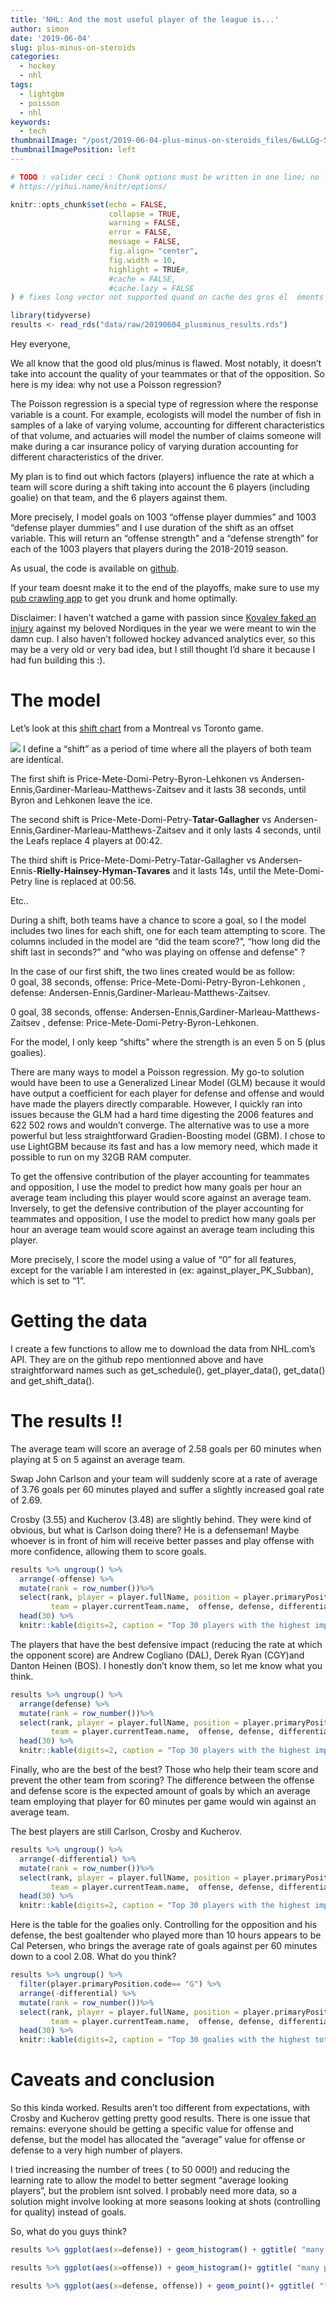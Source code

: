 ```yaml
---
title: 'NHL: And the most useful player of the league is...'
author: simon
date: '2019-06-04'
slug: plus-minus-on-steroids
categories:
  - hockey
  - nhl
tags:
  - lightgbm
  - poisson
  - nhl
keywords:
  - tech
thumbnailImage: "/post/2019-06-04-plus-minus-on-steroids_files/6wLLGg-5.jpg" 
thumbnailImagePosition: left
---
```




```r

# TODO : valider ceci : Chunk options must be written in one line; no line breaks are allowed inside chunk options;
# https://yihui.name/knitr/options/

knitr::opts_chunk$set(echo = FALSE,
                      collapse = TRUE,
                      warning = FALSE,
                      error = FALSE,
                      message = FALSE,
                      fig.align= "center",
                      fig.width = 10,
                      highlight = TRUE#,
                      #cache = FALSE,
                      #cache.lazy = FALSE
) # fixes long vector not supported quand on cache des gros él  éments https://stackoverflow.com/questions/39417003/long-vectors-not-supported-yet-error-in-rmd-but-not-in-r-script
```

```r
library(tidyverse)
results <- read_rds("data/raw/20190604_plusminus_results.rds")
```


Hey everyone,

We all know that the good old plus/minus is flawed.  Most notably, it doesn't take into account the quality of your teammates or that of the opposition.  So here is my idea: why not use a Poisson regression?  

The Poisson regression is a special type of regression where the response variable is a count.  For example, ecologists will model the number of fish in samples  of a lake of varying volume, accounting for different characteristics of that volume, and actuaries will model the number of claims someone will make during a car insurance policy of varying duration accounting for different characteristics of the driver.  

My plan is to find out which factors (players) influence the rate at which a team will score during a shift taking into account the 6 players (including goalie) on that team, and the 6 players against them.   

More precisely,  I model goals on 1003 "offense player dummies" and 1003 "defense player dummies" and I use duration of the shift as an offset variable.   This will return an "offense strength" and a "defense strength" for each of the 1003 players that players during the 2018-2019 season.    

As usual, the code is available on [github](https://github.com/SimonCoulombe/nhl_play_by_play).  

If your team doesnt make it to the end of the playoffs, make sure to use my [pub crawling app](https://www.simoncoulombe.com/2019/06/crawl-home-app/) to get you drunk and home optimally.  

Disclaimer: I haven't watched a game with passion since [Kovalev faked an injury](https://www.youtube.com/watch?v=te8nwVlJ3uQ) against my beloved Nordiques in the year we were meant to win the damn cup.   I also haven't followed hockey advanced analytics ever, so this may be a very old or very bad idea, but I still thought I'd share it because I had fun building this :).

# The model  

Let's look at this [shift chart](http://www.nhl.com/stats/shiftcharts?id=2018020001) from a Montreal vs Toronto game. 

![](/post/2019-06-04-plus-minus-on-steroids_files/shiftchart.png)
I define a "shift" as a period of time where all the players of both team are identical.  

The first shift is Price-Mete-Domi-Petry-Byron-Lehkonen vs Andersen-Ennis,Gardiner-Marleau-Matthews-Zaitsev and it lasts 38 seconds, until Byron and Lehkonen leave the ice.  

The second shift is Price-Mete-Domi-Petry-**Tatar-Gallagher** vs Andersen-Ennis,Gardiner-Marleau-Matthews-Zaitsev  and it only lasts 4 seconds, until the Leafs replace 4 players at 00:42.  

The third shift is Price-Mete-Domi-Petry-Tatar-Gallagher vs Andersen-Ennis-**Rielly-Hainsey-Hyman-Tavares** and it lasts 14s, until the Mete-Domi-Petry line is replaced at 00:56.   

Etc..

During a shift, both teams have a chance to score a goal, so I the model includes two lines for each shift, one for each team attempting to score.  The columns included in the model are "did the team score?", "how long did the shift last in seconds?" and "who was playing on offense and defense" ?

In the case of our first shift,  the two lines created would be as follow:  
0 goal, 38 seconds, offense: Price-Mete-Domi-Petry-Byron-Lehkonen , defense: Andersen-Ennis,Gardiner-Marleau-Matthews-Zaitsev.  

0 goal, 38 seconds, offense: Andersen-Ennis,Gardiner-Marleau-Matthews-Zaitsev , defense: Price-Mete-Domi-Petry-Byron-Lehkonen.  


For the model, I only keep "shifts" where the strength is an even 5 on 5 (plus goalies).  

There are many ways to model a Poisson regression.  My go-to solution would have been to use a Generalized Linear Model (GLM) because it would have output a coefficient for each player for defense and offense and would have made the players directly comparable.  However, I quickly ran into issues because the GLM had a hard time digesting the 2006 features and 622 502 rows and wouldn't converge.  The alternative was to use a more powerful but less straightforward Gradien-Boosting model (GBM).  I chose to use LightGBM because its fast and has a low memory need, which made it possible to run on my 32GB RAM computer.   

To get the offensive contribution of the player accounting for teammates and opposition, I use the model to predict how many goals per hour an average team including this player would score against an average team.   Inversely, to get the defensive contribution of the player accounting for teammates and opposition, I use the model to predict how many goals per hour an average team would score against an average team including this player.   

More precisely, I score the model using a value of "0" for all features, except for the variable I am interested in (ex: against_player_PK_Subban), which is set to "1".  


# Getting the data   

I create a few functions to allow me to download the data from NHL.com's API.  They are on the github repo mentionned above and have straightforward names such as get_schedule(), get_player_data(), get_data() and get_shift_data().  

# The results !!  

The average team will score an average of 2.58 goals per 60 minutes when playing at 5 on 5 against an average team.

Swap John Carlson and your team will suddenly score at a rate of average of 3.76 goals per 60 minutes played and suffer a slightly increased goal rate of 2.69.  

Crosby (3.55) and Kucherov (3.48) are  slightly behind.  They were kind of obvious, but what is Carlson doing there?  He is a defenseman!  Maybe whoever is in front of him will receive better passes and play offense with more confidence, allowing them to score goals.  



```r
results %>% ungroup() %>% 
  arrange(-offense) %>%
  mutate(rank = row_number())%>%
  select(rank, player = player.fullName, position = player.primaryPosition.code,
         team = player.currentTeam.name,  offense, defense, differential, hours_played) %>% 
  head(30) %>% 
  knitr::kable(digits=2, caption = "Top 30 players with the highest impact of offense strength")
```


The players that have the best defensive impact (reducing the rate at which the opponent score) are Andrew Cogliano (DAL), Derek Ryan (CGY)and Danton Heinen (BOS).    I honestly don't know them, so let me know what you think.  


```r
results %>% ungroup() %>% 
  arrange(defense) %>%
  mutate(rank = row_number())%>%
  select(rank, player = player.fullName, position = player.primaryPosition.code,
         team = player.currentTeam.name,  offense, defense, differential, hours_played) %>% 
  head(30) %>% 
  knitr::kable(digits=2, caption = "Top 30 players with the highest impact of defensive strength")
```




Finally, who are the best of the best?  Those who help their team score and prevent the other team from scoring?  The difference between the offense and defense score is the expected amount of goals by which an average team employing that player for 60 minutes per game would win against an average team.

The best players are still Carlson, Crosby and Kucherov.  

```r
results %>% ungroup() %>% 
  arrange(-differential) %>%
  mutate(rank = row_number())%>%
  select(rank, player = player.fullName, position = player.primaryPosition.code,
         team = player.currentTeam.name,  offense, defense, differential, hours_played) %>% 
  head(30) %>% 
  knitr::kable(digits=2, caption = "Top 30 players with the highest impact of total differential")
```

Here is the table for the goalies only. Controlling for the opposition and his defense, the best goaltender who played more than 10 hours appears to be Cal Petersen, who brings the average rate of goals against per 60 minutes down to a cool 2.08.    What do you think? 

```r
results %>% ungroup() %>% 
  filter(player.primaryPosition.code== "G") %>% 
  arrange(-differential) %>%
  mutate(rank = row_number())%>%
  select(rank, player = player.fullName, position = player.primaryPosition.code,
         team = player.currentTeam.name,  offense, defense, differential, hours_played) %>% 
  head(30) %>% 
  knitr::kable(digits=2, caption = "Top 30 goalies with the highest total differential")
```

# Caveats and conclusion  

So this kinda worked.  Results aren't too different from expectations, with Crosby and Kucherov getting pretty good results.   There is one issue that remains:  everyone should be getting a specific value for offense and defense, but the model has allocated the "average" value for offense or defense to a very high number of players.  

I tried increasing the number of trees ( to 50 000!) and reducing the learning rate to allow the model to better segment "average looking players", but the problem isnt solved.  I probably need more data, so a solution might involve looking at more seasons looking at shots (controlling for quality) instead of goals.  

So, what do you guys think?




```r
results %>% ggplot(aes(x=defense)) + geom_histogram() + ggtitle( "many players get the average defense rate of 2.58")
```


```r
results %>% ggplot(aes(x=offense)) + geom_histogram()+ ggtitle( "many players get the average offense rate of 2.58")
```


```r
results %>% ggplot(aes(x=defense, offense)) + geom_point()+ ggtitle( "few players have both offense and defense different of 2.58")
```





